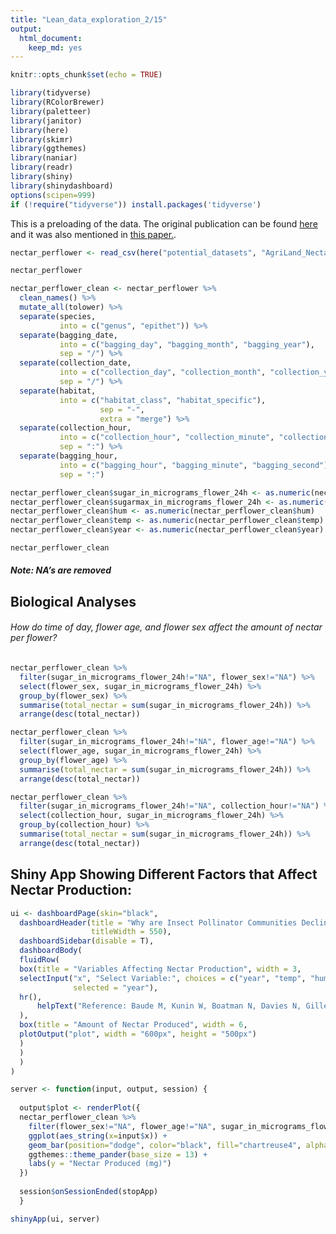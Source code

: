 ```yaml
---
title: "Lean_data_exploration_2/15"
output: 
  html_document: 
    keep_md: yes
---
```


```r
knitr::opts_chunk$set(echo = TRUE)
```

```r
library(tidyverse)
library(RColorBrewer)
library(paletteer)
library(janitor)
library(here)
library(skimr)
library(ggthemes)
library(naniar)
library(readr)
library(shiny)
library(shinydashboard)
options(scipen=999)
if (!require("tidyverse")) install.packages('tidyverse')
```

This is a preloading of the data. The original publication can be found [here](https://doi.org/10.1038/nature16532) and it was also mentioned in [this paper.](https://doi.org/10.1111/2041-210X.12779).
```r
nectar_perflower <- read_csv(here("potential_datasets", "AgriLand_Nectar_perflower.csv"))
```

```r
nectar_perflower
```

```r
nectar_perflower_clean <- nectar_perflower %>% 
  clean_names() %>% 
  mutate_all(tolower) %>% 
  separate(species,
           into = c("genus", "epithet")) %>% 
  separate(bagging_date,
           into = c("bagging_day", "bagging_month", "bagging_year"),
           sep = "/") %>% 
  separate(collection_date,
           into = c("collection_day", "collection_month", "collection_year"),
           sep = "/") %>% 
  separate(habitat,
           into = c("habitat_class", "habitat_specific"),
                    sep = "-",
                    extra = "merge") %>% 
  separate(collection_hour,
           into = c("collection_hour", "collection_minute", "collection_second"),
           sep = ":") %>% 
  separate(bagging_hour,
           into = c("bagging_hour", "bagging_minute", "bagging_second"),
           sep = ":")
```



```r
nectar_perflower_clean$sugar_in_micrograms_flower_24h <- as.numeric(nectar_perflower_clean$sugar_in_micrograms_flower_24h)
nectar_perflower_clean$sugarmax_in_micrograms_flower_24h <- as.numeric(nectar_perflower_clean$sugarmax_in_micrograms_flower_24h)
nectar_perflower_clean$hum <- as.numeric(nectar_perflower_clean$hum)
nectar_perflower_clean$temp <- as.numeric(nectar_perflower_clean$temp)
nectar_perflower_clean$year <- as.numeric(nectar_perflower_clean$year)
```


```r
nectar_perflower_clean
```

##### Note: NA's are removed

## Biological Analyses
###### How do time of day, flower age, and flower sex affect the amount of nectar per flower?


```r
nectar_perflower_clean %>% 
  filter(sugar_in_micrograms_flower_24h!="NA", flower_sex!="NA") %>% 
  select(flower_sex, sugar_in_micrograms_flower_24h) %>% 
  group_by(flower_sex) %>% 
  summarise(total_nectar = sum(sugar_in_micrograms_flower_24h)) %>% 
  arrange(desc(total_nectar))
```



```r
nectar_perflower_clean %>% 
  filter(sugar_in_micrograms_flower_24h!="NA", flower_age!="NA") %>% 
  select(flower_age, sugar_in_micrograms_flower_24h) %>% 
  group_by(flower_age) %>% 
  summarise(total_nectar = sum(sugar_in_micrograms_flower_24h)) %>% 
  arrange(desc(total_nectar))
```



```r
nectar_perflower_clean %>% 
  filter(sugar_in_micrograms_flower_24h!="NA", collection_hour!="NA") %>% 
  select(collection_hour, sugar_in_micrograms_flower_24h) %>% 
  group_by(collection_hour) %>% 
  summarise(total_nectar = sum(sugar_in_micrograms_flower_24h)) %>% 
  arrange(desc(total_nectar))
```
 


## Shiny App Showing Different Factors that Affect Nectar Production:
```r
ui <- dashboardPage(skin="black",
  dashboardHeader(title = "Why are Insect Pollinator Communities Declining?",
                  titleWidth = 550),
  dashboardSidebar(disable = T),
  dashboardBody(
  fluidRow(
  box(title = "Variables Affecting Nectar Production", width = 3,
  selectInput("x", "Select Variable:", choices = c("year", "temp", "hum", "collection_hour", "flower_sex", "flower_age"),
              selected = "year"),
  hr(),
      helpText("Reference: Baude M, Kunin W, Boatman N, Davies N, Gillespie M, Morton D, Smart S, Memmott J. Historical nectar assessment reveals the fall and rise of floral resources in Britain. 2016.")
  ), 
  box(title = "Amount of Nectar Produced", width = 6,
  plotOutput("plot", width = "600px", height = "500px")
  ) 
  ) 
  ) 
)

server <- function(input, output, session) { 
  
  output$plot <- renderPlot({
  nectar_perflower_clean %>%
    filter(flower_sex!="NA", flower_age!="NA", sugar_in_micrograms_flower_24h!="NA", sugar_in_micrograms_flower_24h!="0.0000000",  year!="NA", temp!="NA", hum!="NA", collection_hour!="NA") %>%
    ggplot(aes_string(x=input$x)) + 
    geom_bar(position="dodge", color="black", fill="chartreuse4", alpha=0.7) +
    ggthemes::theme_pander(base_size = 13) +
    labs(y = "Nectar Produced (mg)")
  })
  
  session$onSessionEnded(stopApp)
  }

shinyApp(ui, server)
```




